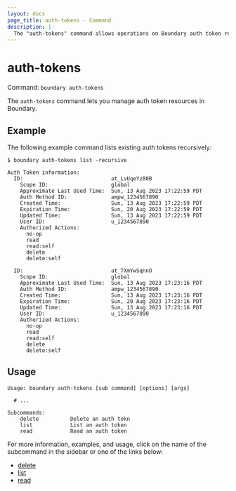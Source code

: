 ```yaml
---
layout: docs
page_title: auth-tokens - Command
description: |-
  The "auth-tokens" command allows operations on Boundary auth token resources.
---
```


# auth-tokens

Command: `boundary auth-tokens`

The `auth-tokens` command lets you manage auth token resources in Boundary.

## Example

The following example command lists existing auth tokens recursively:

```shell-session
$ boundary auth-tokens list -recursive

Auth Token information:
  ID:                            at_LvUqeYz80B
    Scope ID:                    global
    Approximate Last Used Time:  Sun, 13 Aug 2023 17:22:59 PDT
    Auth Method ID:              ampw_1234567890
    Created Time:                Sun, 13 Aug 2023 17:22:59 PDT
    Expiration Time:             Sun, 20 Aug 2023 17:22:59 PDT
    Updated Time:                Sun, 13 Aug 2023 17:22:59 PDT
    User ID:                     u_1234567890
    Authorized Actions:
      no-op
      read
      read:self
      delete
      delete:self

  ID:                            at_TXmYwSqnnO
    Scope ID:                    global
    Approximate Last Used Time:  Sun, 13 Aug 2023 17:23:16 PDT
    Auth Method ID:              ampw_1234567890
    Created Time:                Sun, 13 Aug 2023 17:23:16 PDT
    Expiration Time:             Sun, 20 Aug 2023 17:23:16 PDT
    Updated Time:                Sun, 13 Aug 2023 17:23:16 PDT
    User ID:                     u_1234567890
    Authorized Actions:
      no-op
      read
      read:self
      delete
      delete:self
```

## Usage

<CodeBlockConfig hideClipboard>

```shell-session
Usage: boundary auth-tokens [sub command] [options] [args]

  # ...

Subcommands:
    delete          Delete an auth tokn
    list            List an auth token
    read            Read an auth token
```

</CodeBlockConfig>

For more information, examples, and usage, click on the name
of the subcommand in the sidebar or one of the links below:

- [delete](/boundary/docs/commands//auth-tokens/delete)
- [list](/boundary/docs/commands//auth-tokens/list)
- [read](/boundary/docs/commands//auth-tokens/read)
